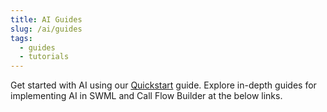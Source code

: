 ```yaml
---
title: AI Guides
slug: /ai/guides
tags:
  - guides
  - tutorials
---
```


Get started with AI using our [Quickstart](/ai/get-started) guide.
Explore in-depth guides for implementing AI in SWML and Call Flow Builder at the below links.


<GuidesList />
